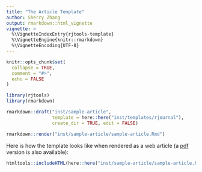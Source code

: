 ```yaml
---
title: "The Article Template"
author: Sherry Zhang
output: rmarkdown::html_vignette
vignette: >
  %\VignetteIndexEntry{rjtools-template}
  %\VignetteEngine{knitr::rmarkdown}
  %\VignetteEncoding{UTF-8}
---
```


```r
knitr::opts_chunk$set(
  collapse = TRUE,
  comment = "#>",
  echo = FALSE
)
```

```r
library(rjtools)
library(rmarkdown)
```

```r
rmarkdown::draft("inst/sample-article", 
                 template = here::here("inst/templates/rjournal"), 
                 create_dir = TRUE, edit = FALSE)

rmarkdown::render("inst/sample-article/sample-article.Rmd")
```

Here is how the template looks like when rendered as a web article (a [pdf](https://github.com/rjournal/rjtools/blob/main/inst/sample-article/RJwrapper.pdf) version is also available):

```r
htmltools::includeHTML(here::here("inst/sample-article/sample-article.html"))
```

